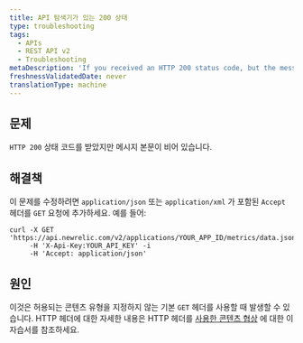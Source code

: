```yaml
---
title: API 탐색기가 있는 200 상태
type: troubleshooting
tags:
  - APIs
  - REST API v2
  - Troubleshooting
metaDescription: 'If you received an HTTP 200 status code, but the message body is empty, make sure you have specified an Accept header in your GET request.'
freshnessValidatedDate: never
translationType: machine
---
```


## 문제

`HTTP 200` 상태 코드를 받았지만 메시지 본문이 비어 있습니다.

## 해결책

이 문제를 수정하려면 `application/json` 또는 `application/xml` 가 포함된 `Accept` 헤더를 `GET` 요청에 추가하세요. 예를 들어:

```
curl -X GET 'https://api.newrelic.com/v2/applications/YOUR_APP_ID/metrics/data.json'
     -H 'X-Api-Key:YOUR_API_KEY' -i
     -H 'Accept: application/json'
```

## 원인

이것은 허용되는 콘텐츠 유형을 지정하지 않는 기본 `GET` 헤더를 사용할 때 발생할 수 있습니다. HTTP 헤더에 대한 자세한 내용은 HTTP 헤더를 [사용한 콘텐츠 협상](https://restfulapi.net/content-negotiation/) 에 대한 이 자습서를 참조하세요.